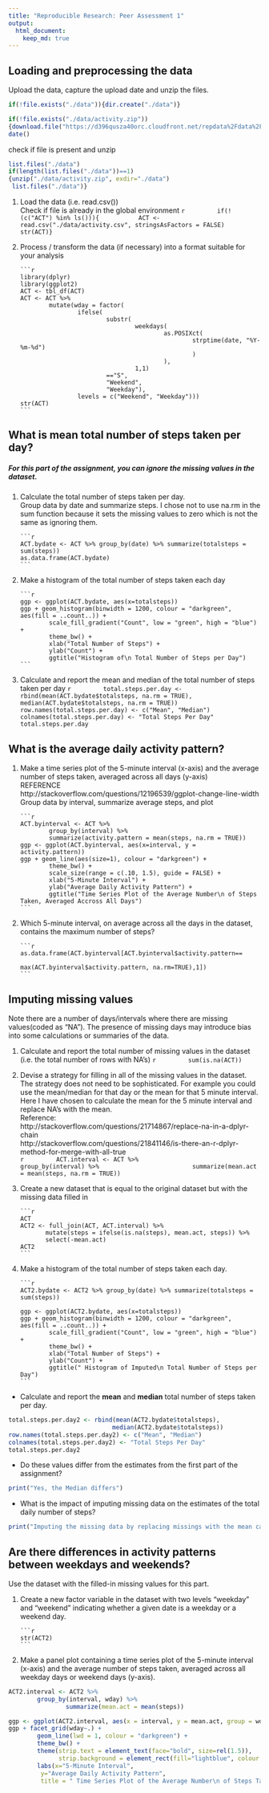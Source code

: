 ```yaml
---
title: "Reproducible Research: Peer Assessment 1"
output: 
  html_document:
    keep_md: true
---
```



## Loading and preprocessing the data

Upload the data, capture the upload date and unzip the files. 

```r
if(!file.exists("./data")){dir.create("./data")} 

if(!file.exists("./data/activity.zip"))
{download.file("https://d396qusza40orc.cloudfront.net/repdata%2Fdata%2Factivity.zip", destfile="./data/activity.zip")}
date()
```

check if file is present and unzip  

```r
list.files("./data") 
if(length(list.files("./data"))==1)
{unzip("./data/activity.zip", exdir="./data")
 list.files("./data")}
```

1.  Load the data (i.e. read.csv())  
Check if file is already in the global environment
        ```r
        if(!(c("ACT") %in% ls())){
          ACT <- read.csv("./data/activity.csv", stringsAsFactors = FALSE)
          str(ACT)}
        ```

2.  Process / transform the data (if necessary) into a format suitable for your analysis

        ```r
        library(dplyr)
        library(ggplot2)
        ACT <- tbl_df(ACT)
        ACT <- ACT %>%
                mutate(wday = factor(
                        ifelse(
                                substr(
                                        weekdays(
                                                as.POSIXct(
                                                        strptime(date, "%Y-%m-%d")
                                                        )
                                                ),
                                        1,1)
                                =="S",
                                "Weekend", 
                                "Weekday"), 
                        levels = c("Weekend", "Weekday")))
        str(ACT)
        ```



## What is mean total number of steps taken per day?
##### For this part of the assignment, you can ignore the missing values in the dataset.

1.  Calculate the total number of steps taken per day.  
Group data by date and summarize steps. I chose not to use na.rm in the sum function because it sets the missing values to zero which is not the same as ignoring them.

        ```r
        ACT.bydate <- ACT %>% group_by(date) %>% summarize(totalsteps = sum(steps))
        as.data.frame(ACT.bydate)
        ```

2.  Make a histogram of the total number of steps taken each day

        ```r
        ggp <- ggplot(ACT.bydate, aes(x=totalsteps))
        ggp + geom_histogram(binwidth = 1200, colour = "darkgreen", aes(fill = ..count..)) +
                scale_fill_gradient("Count", low = "green", high = "blue") + 
                theme_bw() + 
                xlab("Total Number of Steps") +
                ylab("Count") +
                ggtitle("Histogram of\n Total Number of Steps per Day")
        ```

3.  Calculate and report the mean and median of the total number of steps taken per day
        ```r
        total.steps.per.day <- rbind(mean(ACT.bydate$totalsteps, na.rm = TRUE),
                                     median(ACT.bydate$totalsteps, na.rm = TRUE))
        row.names(total.steps.per.day) <- c("Mean", "Median")
        colnames(total.steps.per.day) <- "Total Steps Per Day"
        total.steps.per.day
        ```




## What is the average daily activity pattern?

1.  Make a time series plot of the 5-minute interval (x-axis) and the average number of steps taken, averaged across all days (y-axis)  
REFERENCE   
http://stackoverflow.com/questions/12196539/ggplot-change-line-width  
Group data by interval, summarize average steps, and plot

        ```r
        ACT.byinterval <- ACT %>% 
                group_by(interval) %>% 
                summarize(activity.pattern = mean(steps, na.rm = TRUE))
        ggp <- ggplot(ACT.byinterval, aes(x=interval, y = activity.pattern))
        ggp + geom_line(aes(size=1), colour = "darkgreen") +
                theme_bw() +
                scale_size(range = c(.10, 1.5), guide = FALSE) +
                xlab("5-Minute Interval") +
                ylab("Average Daily Activity Pattern") +
                ggtitle("Time Series Plot of the Average Number\n of Steps Taken, Averaged Accross All Days")
        ```

2.  Which 5-minute interval, on average across all the days in the dataset, contains the maximum number of steps?

        ```r
        as.data.frame(ACT.byinterval[ACT.byinterval$activity.pattern==
                                             max(ACT.byinterval$activity.pattern, na.rm=TRUE),1])
        ```



## Imputing missing values
Note there are a number of days/intervals where there are missing values(coded as "NA"). The presence of missing days may introduce bias into some calculations or summaries of the data.

1.  Calculate and report the total number of missing values in the dataset (i.e. the total number of rows with NA's)
        ```r
        sum(is.na(ACT))
        ```

2.  Devise a strategy for filling in all of the missing values in the dataset. The strategy does not need to be sophisticated. For example you could use the mean/median for that day or the mean for that 5 minute interval.  
Here I have chosen to calculate the mean for the 5 minute interval and replace NA's with the mean.  
Reference:  
http://stackoverflow.com/questions/21714867/replace-na-in-a-dplyr-chain  
http://stackoverflow.com/questions/21841146/is-there-an-r-dplyr-method-for-merge-with-all-true    
        ```r
        ACT.interval <- ACT %>% 
                group_by(interval) %>% 
                        summarize(mean.act = mean(steps, na.rm = TRUE))
        ```

3.  Create a new dataset that is equal to the original dataset but with the missing data filled in

        ```r
        ACT
        ACT2 <- full_join(ACT, ACT.interval) %>%
               mutate(steps = ifelse(is.na(steps), mean.act, steps)) %>%
               select(-mean.act)
        ACT2
        ```
 
4.  Make a histogram of the total number of steps taken each day. 

        ```r
        ACT2.bydate <- ACT2 %>% group_by(date) %>% summarize(totalsteps = sum(steps))
        
        ggp <- ggplot(ACT2.bydate, aes(x=totalsteps))
        ggp + geom_histogram(binwidth = 1200, colour = "darkgreen", aes(fill = ..count..)) +
                scale_fill_gradient("Count", low = "green", high = "blue") + 
                theme_bw() + 
                xlab("Total Number of Steps") +
                ylab("Count") +
                ggtitle(" Histogram of Imputed\n Total Number of Steps per Day")
        ```

- Calculate and report the **mean** and **median** total number of steps taken per day. 
```r
total.steps.per.day2 <- rbind(mean(ACT2.bydate$totalsteps),
                             median(ACT2.bydate$totalsteps))
row.names(total.steps.per.day2) <- c("Mean", "Median")
colnames(total.steps.per.day2) <- "Total Steps Per Day"
total.steps.per.day2
```
-  Do these values differ from the estimates from the first part of the assignment?  
```r
print("Yes, the Median differs")
```
-  What is the impact of imputing missing data on the estimates of the total daily number of steps?
```r
print("Imputing the missing data by replacing missings with the mean causes the Median to approach the Mean, and in the case of this data, the Median equals the Mean")
```



## Are there differences in activity patterns between weekdays and weekends?
Use the dataset with the filled-in missing values for this part.   

1.  Create a new factor variable in the dataset with two levels "weekday" and "weekend" indicating whether a given date is a weekday or a weekend day.

        ```r
        str(ACT2)
        ```

2.  Make a panel plot containing a time series plot of the 5-minute interval (x-axis) and the average number of steps taken, averaged across all weekday days or weekend days (y-axis).

```r
ACT2.interval <- ACT2 %>% 
        group_by(interval, wday) %>% 
                summarize(mean.act = mean(steps))

ggp <- ggplot(ACT2.interval, aes(x = interval, y = mean.act, group = wday))
ggp + facet_grid(wday~.) + 
        geom_line(lwd = 1, colour = "darkgreen") + 
        theme_bw() + 
        theme(strip.text = element_text(face="bold", size=rel(1.5)), 
              strip.background = element_rect(fill="lightblue", colour = "black", size = 1)) + 
        labs(x="5-Minute Interval", 
         y="Average Daily Activity Pattern",
         title = " Time Series Plot of the Average Number\n of Steps Taken, Averaged Accross All Days")
```
